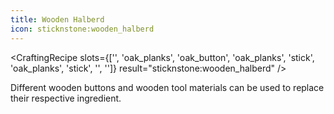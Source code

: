```yaml
---
title: Wooden Halberd
icon: sticknstone:wooden_halberd
---
```


<CraftingRecipe
slots={['', 'oak_planks', 'oak_button', 'oak_planks', 'stick', 'oak_planks', 'stick', '', '']}
result="sticknstone:wooden_halberd"
/>

Different wooden buttons and wooden tool materials can be used to replace their respective ingredient.
